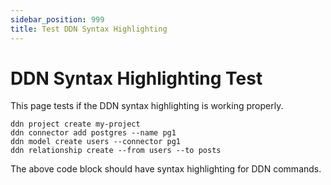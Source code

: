 ```yaml
---
sidebar_position: 999
title: Test DDN Syntax Highlighting
---
```


# DDN Syntax Highlighting Test

This page tests if the DDN syntax highlighting is working properly.

```
ddn project create my-project
ddn connector add postgres --name pg1
ddn model create users --connector pg1
ddn relationship create --from users --to posts
```

The above code block should have syntax highlighting for DDN commands.
